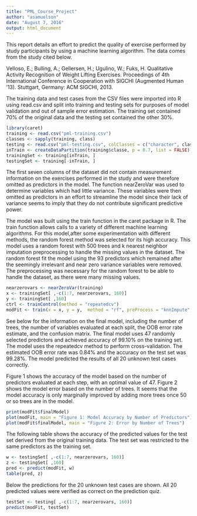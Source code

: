 ```yaml
---
title: "PML_Course_Project"
author: "asamuelson"
date: "August 7, 2016"
output: html_document
---
```


This report details an effort to predict the quality of exercise performed by 
study participants by using a machine learning algorithm. The data comes from
the study cited below.

Velloso, E.; Bulling, A.; Gellersen, H.; Ugulino, W.; Fuks, H. Qualitative 
Activity Recognition of Weight Lifting Exercises. Proceedings of 4th 
International Conference in Cooperation with SIGCHI (Augmented Human '13). 
Stuttgart, Germany: ACM SIGCHI, 2013.

The training data and test cases from the CSV files were imported into R
using read.csv and split into training and testing sets for purposes of model 
validation and out of sample error estimation. The training set contained 70% of 
the original data and the testing set contained the other 30%.

```r
library(caret)
training <- read.csv("pml-training.csv")
classes <- sapply(training, class)
testing <- read.csv("pml-testing.csv", colClasses = c("character", classes[2:159]))
inTrain <- createDataPartition(training$classe, p = 0.7, list = FALSE)
trainingSet <- training[inTrain, ]
testingSet <- training[-inTrain, ]
```

The first seven columns of the dataset did not contain measurement information on 
the exercises performed in the study and were therefore omitted as predictors in 
the model. The function nearZeroVar was used to determine variables which had 
little variance. These variables were then omitted as predictors in an effort to 
streamline the model since their lack of variance seems to imply that they do 
not contribute significant predictive power.

The model was built using the train function in the caret package in R. The train 
function allows calls to a variety of different machine learning algorithms. For 
this model,after some experimentation with different methods, the random forest 
method was selected for its high accuracy. This model uses a random forest with 
500 trees and k nearest neighbor imputation preprocessing to handle the missing 
values in the dataset. The random forest fit the model using the 93 predictors 
which remained after the seemingly irrelevant and near zero variance variables 
were removed. The preprocessing was necessary for the random forest to be able 
to handle the dataset, as there were many missing values.

```r
nearzerovars <- nearZeroVar(training)
x <- trainingSet[ ,-c(1:7, nearzerovars, 160)]
y <- trainingSet[ ,160]
ctrl <- trainControl(method = "repeatedcv")
modFit <- train(x = x, y = y,  method = "rf", preProcess = "knnImpute", trControl = ctrl)
```

See below for the information on the final model, including the number of trees, 
the number of variables evaluated at each split, the OOB error rate estimate, 
and the confusion matrix. The final model uses 47 randomly selected predictors and 
achieved accuracy of 99.10% on the training set. The model uses the repeatedcv
method to perform cross-validation. The estimated OOB error rate was 0.84% and 
the accuracy on the test set was 99.28%. The model predicted the results of 
all 20 unknown test cases correctly. 

Figure 1 shows the accuracy of the model based on the number of predictors 
evaluated at each step, with an optimal value of 47. Figure 2 shows the model 
error based on the number of trees. It seems that the model accuracy is only 
marginally improved by adding more trees once 50 or so trees are in the model. 

```r
print(modFit$finalModel)
plot(modFit, main = "Figure 1: Model Accuracy by Number of Predictors")
plot(modFit$finalModel, main = "Figure 2: Error by Number of Trees")
``` 

The following table shows the accuracy of the predicted values for the test set
derived from the original training data. The test set was restricted to the same 
predictors as the training set. 

```r
w <- testingSet[ ,-c(1:7, nearzerovars, 160)]
z <- testingSet[ ,160] 
pred <- predict(modFit, w)
table(pred, z)
``` 
    
Below the predictions for the 20 unknown test cases are shown. All 20 predicted 
values were verified as correct on the prediction quiz.

```r
testSet <- testing[ ,-c(1:7, nearzerovars, 160)]
predict(modFit, testSet)
``` 